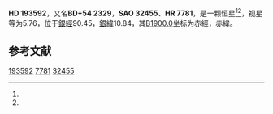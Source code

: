 {{Starbox begin
| name = HD 193592
}}
{{Starbox observe
| epoch = [[J2000.0|J2000.0]]
| constell = {{星座名待查}}<ref name=SIMBAD>{{cite web
 | url=http://simbad.u-strasbg.fr/simbad/sim-id?Ident=HR+7781
 | title=Pulsating variable Star
 | publisher=Centre de Données astronomiques de Strasbourg
 | work=SIMBAD
 | accessdate=2012-07-13
 | archive-date=2021-07-06
 | archive-url=https://web.archive.org/web/20210706044012/http://simbad.u-strasbg.fr/simbad/sim-id?Ident=HR+7781
 }}</ref><ref name=DATA>{{cite web
 | url=http://vizier.u-strasbg.fr/viz-bin/VizieR-5?-out.add=.&-source=5050&-corr=PK=HR&-out.max=9999&HR=7781
 | title=VizieR Detailed Page
 | accessdate=2012-07-13
 | archive-date=2016-03-05
 | archive-url=https://web.archive.org/web/20160305045235/http://vizier.u-strasbg.fr/viz-bin/VizieR-5?-out.add=.&-source=5050&-corr=PK=HR&-out.max=9999&HR=7781
 | dead-url=no
 }}</ref>
| 星官 = 
| ra = {{RA|20|18|24.8}}<ref name=SIMBAD /><ref name=DATA />
| dec = {{DEC|+55|23|50}}<ref name=SIMBAD /><ref name=DATA />
| appmag_v = 5.76<ref name=SIMBAD /><ref name=DATA />
}}
{{Starbox character
| class = A2V s<ref name=SIMBAD /><ref name=DATA />
| b-v = 0.11<ref name=SIMBAD /><ref name=DATA />
| u-b = 0.03<ref name=SIMBAD /><ref name=DATA />
| r-i = 0.06<ref name=SIMBAD /><ref name=DATA />
| variable = 
}}
{{Starbox astrometry
| radial_v = 0.03
| prop_mo_ra = 1
| parallax = 0.003
| p_error = 
}}
{{Starbox catalog
| names =BD+54 2329，[[SAO星表|SAO]] 32455，[[HD星表|HD]] 193592，[[HR星表|HR]] 7781}}
{{Starbox reference |Simbad=HR+7781}}
{{Starbox end}}

'''HD 193592'''，又名'''BD+54 2329'''，'''SAO 32455'''、'''HR 7781'''，是一颗恒星<ref name=SIMBAD /><ref name=DATA />，视星等为5.76，位于[[銀道座標系|銀經]]90.45，[[銀道座標系|銀緯]]10.84，其[[B1900.0|B1900.0]]坐标为赤經{{RA|20|15|56.5}}，赤緯{{DEC|+55|10.84|3}}。

== 参考文献 ==
{{reflist}}

{{star-stub}}

[[Category:HD和HDE天體|193592]]
[[Category:HR天體|7781]]
[[Category:SAO天體|32455]]